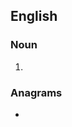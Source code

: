 ==English==

===Noun===
{{head|en|noun form}}

# {{plural of|en|sleepout}}

===Anagrams===
* {{anagrams|en|a=eelopsstu|outsleeps}}